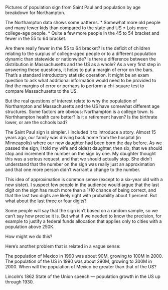 Pictures of population sign from Saint Paul and population by age breakdown for Northampton.

The Northampton data shows some patterns.
* Somewhat more old people and many fewer kids than compared to the state and US
* Lots more college-age people.
* Quite a few more people in the 45 to 54 bracket and fewer in the 55 to 64 bracket.

Are there really fewer in the 55 to 64 bracket?  Is the deficit of children relating to the surplus of college-aged people or to a different population dynamic than statewide or nationwide?  Is there a difference between the distribution in Massachusetts and the US as a whole?  As a very first step in answering these questions, it helps to put a margin of error on the bars.  That's a standard introductory statistic operation.  It might be an exam question to ask what additional information would need to be provided to find the margins of error or perhaps to perform a chi-square test to compare Massachusetts to the US.

But the real questions of interest relate to why the population of Northampton and Massachusetts and the US have somewhat different age structures.  Some factors are obvious: Northampton is a college town.  Is Northhampton health care better?  Is it a retirement haven?  Is the birthrate lower, or are the schools bad?

The Saint Paul sign is simpler.  I included it to introduce a story.  Almost 15 years ago, our family was driving back home from the hospital (in Minneapolis) where our new daughter had been born the day before.  As we passed the sign, I told my wife and oldest daughter, then six, that we should stop and increment the number on the sign by one.  My daughter thought this was a serious request, and that we should actually stop.  She didn't understand that the number on the sign was really just an approximation and that one more person didn't warrant a change to the number.

This idea of approximation is common sense (except to a six-year old with a new sister).  I suspect few people in the audience would argue that the last digit on the sign has much more than a 1/10 chance of being correct, and that the last two digits are likely right with probability about 1 percent.  But what about the last three or four digits?

Some people will say that the sign isn't based on a random sample, so we can't say how precise it is.  But what if we needed to know the precision, for example to justify a federal funds allocation that applies only to cities with a population above 250K.

How might we do this?

Here's another problem that is related in a vague sense:

The population of Mexico in 1990 was about 90M, growing to 100M in 2000.  The population of the US in 1990 was about 290M, growing to 300M in 2000.  When will the population of Mexico be greater than that of the US?

Lincoln's 1862 State of the Union speech --- population growth in the US up through 1930.

